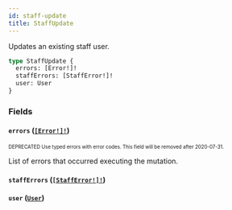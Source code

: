 ```yaml
---
id: staff-update
title: StaffUpdate
---
```


Updates an existing staff user.

```graphql
type StaffUpdate {
  errors: [Error!]!
  staffErrors: [StaffError!]!
  user: User
}
```

### Fields

#### `errors` ([`[Error!]!`](/developer/api-reference/objects/error.mdx))

<sub><sup><span className="deprecatedTag">DEPRECATED</span> Use typed errors with error codes. This field will be removed after 2020-07-31.</sup></sub>

List of errors that occurred executing the mutation.

#### `staffErrors` ([`[StaffError!]!`](/developer/api-reference/objects/staff-error.mdx))

#### `user` ([`User`](/developer/api-reference/objects/user.mdx))
